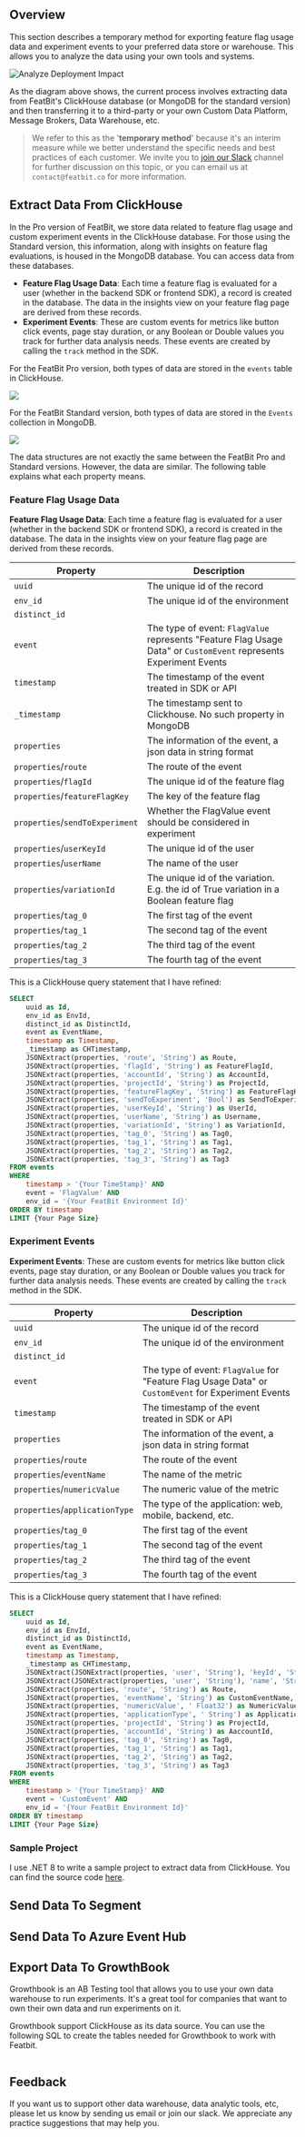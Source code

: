 
## Overview

This section describes a temporary method for exporting feature flag usage data and experiment events to your preferred data store or warehouse. This allows you to analyze the data using your own tools and systems.

![Analyze Deployment Impact](../data-import-and-export/assets/data-export/featbit-export-data.png)

As the diagram above shows, the current process involves extracting data from FeatBit's ClickHouse database (or MongoDB for the standard version) and then transferring it to a third-party or your own Custom Data Platform, Message Brokers, Data Warehouse, etc.

> We refer to this as the '**temporary method**' because it's an interim measure while we better understand the specific needs and best practices of each customer. We invite you to [join our Slack](https://join.slack.com/t/featbit/shared_invite/zt-1ew5e2vbb-x6Apan1xZOaYMnFzqZkGNQ) channel for further discussion on this topic, or you can email us at `contact@featbit.co` for more information.

## Extract Data From ClickHouse

In the Pro version of FeatBit, we store data related to feature flag usage and custom experiment events in the ClickHouse database. For those using the Standard version, this information, along with insights on feature flag evaluations, is housed in the MongoDB database. You can access data from these databases.

- **Feature Flag Usage Data**: Each time a feature flag is evaluated for a user (whether in the backend SDK or frontend SDK), a record is created in the database. The data in the insights view on your feature flag page are derived from these records.
- **Experiment Events**: These are custom events for metrics like button click events, page stay duration, or any Boolean or Double values you track for further data analysis needs. These events are created by calling the `track` method in the SDK.

For the FeatBit Pro version, both types of data are stored in the `events` table in ClickHouse.

![](../data-import-and-export/assets/data-export/events-clickhouse.png)

For the FeatBit Standard version, both types of data are stored in the `Events` collection in MongoDB.

![](../data-import-and-export/assets/data-export/events-mongodb.png)

The data structures are not exactly the same between the FeatBit Pro and Standard versions. However, the data are similar. The following table explains what each property means.

### Feature Flag Usage Data

**Feature Flag Usage Data**: Each time a feature flag is evaluated for a user (whether in the backend SDK or frontend SDK), a record is created in the database. The data in the insights view on your feature flag page are derived from these records.

| Property | Description |
| --- | --- |
| `uuid` | The unique id of the record |
| `env_id` | The unique id of the environment |
| `distinct_id` |  |
| `event` | The type of event: `FlagValue` represents "Feature Flag Usage Data" or `CustomEvent` represents Experiment Events |
| `timestamp` | The timestamp of the event treated in SDK or API |
| `_timestamp` | The timestamp sent to Clickhouse. No such property in MongoDB |
| `properties` | The information of the event, a json data in string format |
| `properties`/`route` | The route of the event |
| `properties`/`flagId` | The unique id of the feature flag |
| `properties`/`featureFlagKey` | The key of the feature flag |
| `properties`/`sendToExperiment` | Whether the FlagValue event should be considered in experiment |
| `properties`/`userKeyId` | The unique id of the user |
| `properties`/`userName` | The name of the user |
| `properties`/`variationId` | The unique id of the variation. E.g. the id of True variation in a Boolean feature flag |
| `properties`/`tag_0` | The first tag of the event |
| `properties`/`tag_1` | The second tag of the event |
| `properties`/`tag_2` | The third tag of the event |
| `properties`/`tag_3` | The fourth tag of the event |

This is a ClickHouse query statement that I have refined:

```sql
SELECT 
    uuid as Id,
    env_id as EnvId,
    distinct_id as DistinctId,
    event as EventName,
    timestamp as Timestamp,
    _timestamp as CHTimestamp,
    JSONExtract(properties, 'route', 'String') as Route,
    JSONExtract(properties, 'flagId', 'String') as FeatureFlagId,
    JSONExtract(properties, 'accountId', 'String') as AccountId,
    JSONExtract(properties, 'projectId', 'String') as ProjectId,
    JSONExtract(properties, 'featureFlagKey', 'String') as FeatureFlagKey,
    JSONExtract(properties, 'sendToExperiment', 'Bool') as SendToExperiment,
    JSONExtract(properties, 'userKeyId', 'String') as UserId,
    JSONExtract(properties, 'userName', 'String') as Username,
    JSONExtract(properties, 'variationId', 'String') as VariationId,
    JSONExtract(properties, 'tag_0', 'String') as Tag0,
    JSONExtract(properties, 'tag_1', 'String') as Tag1,
    JSONExtract(properties, 'tag_2', 'String') as Tag2,
    JSONExtract(properties, 'tag_3', 'String') as Tag3
FROM events
WHERE
    timestamp > '{Your TimeStamp}' AND
    event = 'FlagValue' AND
    env_id = '{Your FeatBit Environment Id}'
ORDER BY timestamp
LIMIT {Your Page Size}
```

### Experiment Events

**Experiment Events**: These are custom events for metrics like button click events, page stay duration, or any Boolean or Double values you track for further data analysis needs. These events are created by calling the `track` method in the SDK.

| Property | Description |
| --- | --- |
| `uuid` | The unique id of the record |
| `env_id` | The unique id of the environment |
| `distinct_id` |  |
| `event` | The type of event: `FlagValue` for "Feature Flag Usage Data" or `CustomEvent` for Experiment Events |
| `timestamp` | The timestamp of the event treated in SDK or API |
| `properties` | The information of the event, a json data in string format |
| `properties`/`route` | The route of the event |
| `properties`/`eventName` | The name of the metric |
| `properties`/`numericValue` | The numeric value of the metric |
| `properties`/`applicationType` | The type of the application: web, mobile, backend, etc. |
| `properties`/`tag_0` | The first tag of the event |
| `properties`/`tag_1` | The second tag of the event |
| `properties`/`tag_2` | The third tag of the event |
| `properties`/`tag_3` | The fourth tag of the event |

This is a ClickHouse query statement that I have refined:

```sql
SELECT 
    uuid as Id,
    env_id as EnvId,
    distinct_id as DistinctId,
    event as EventName,
    timestamp as Timestamp,
    _timestamp as CHTimestamp,
    JSONExtract(JSONExtract(properties, 'user', 'String'), 'keyId', 'String')  as UserId, 
    JSONExtract(JSONExtract(properties, 'user', 'String'), 'name', 'String')  as Username, 
    JSONExtract(properties, 'route', 'String') as Route,    
    JSONExtract(properties, 'eventName', 'String') as CustomEventName,    
    JSONExtract(properties, 'numericValue', ' Float32') as NumericValue,   
    JSONExtract(properties, 'applicationType', ' String') as ApplicationType,   
    JSONExtract(properties, 'projectId', 'String') as ProjectId,
    JSONExtract(properties, 'accountId', 'String') as AaccountId,
    JSONExtract(properties, 'tag_0', 'String') as Tag0,
    JSONExtract(properties, 'tag_1', 'String') as Tag1,
    JSONExtract(properties, 'tag_2', 'String') as Tag2,
    JSONExtract(properties, 'tag_3', 'String') as Tag3
FROM events
WHERE
    timestamp > '{Your TimeStamp}' AND
    event = 'CustomEvent' AND
    env_id = '{Your FeatBit Environment Id}'
ORDER BY timestamp
LIMIT {Your Page Size}
```

### Sample Project

I use .NET 8 to write a sample project to extract data from ClickHouse. You can find the source code [here]().

## Send Data To Segment

## Send Data To Azure Event Hub


## Export Data To GrowthBook

Growthbook is an AB Testing tool that allows you to use your own data warehouse to run experiments. It's a great tool for companies that want to own their own data and run experiments on it.

Growthbook support ClickHouse as its data source. You can use the following SQL to create the tables needed for Growthbook to work with Featbit.

```sql
```

## Feedback

If you want us to support other data warehouse, data analytic tools, etc, please let us know by sending us email or join our slack. We appreciate any practice suggestions that may help you.